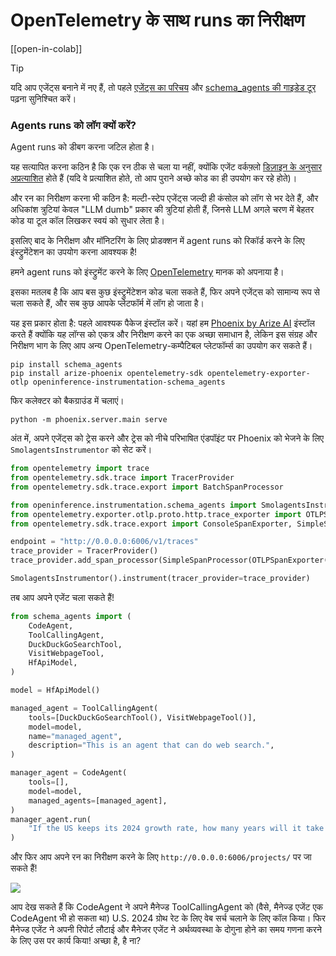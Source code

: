 <!--Copyright 2024 The HuggingFace Team. All rights reserved.

Licensed under the Apache License, Version 2.0 (the "License"); you may not use this file except in compliance with
the License. You may obtain a copy of the License at

http://www.apache.org/licenses/LICENSE-2.0

Unless required by applicable law or agreed to in writing, software distributed under the License is distributed on
an "AS IS" BASIS, WITHOUT WARRANTIES OR CONDITIONS OF ANY KIND, either express or implied. See the License for the
specific language governing permissions and limitations under the License.

⚠️ Note that this file is in Markdown but contain specific syntax for our doc-builder (similar to MDX) that may not be
rendered properly in your Markdown viewer.

-->
# OpenTelemetry के साथ runs का निरीक्षण

[[open-in-colab]]

> [!TIP]
> यदि आप एजेंट्स बनाने में नए हैं, तो पहले [एजेंट्स का परिचय](../conceptual_guides/intro_agents) और [schema_agents की गाइडेड टूर](../guided_tour) पढ़ना सुनिश्चित करें।

### Agents runs को लॉग क्यों करें?

Agent runs को डीबग करना जटिल होता है।

यह सत्यापित करना कठिन है कि एक रन ठीक से चला या नहीं, क्योंकि एजेंट वर्कफ़्लो [डिज़ाइन के अनुसार अप्रत्याशित](../conceptual_guides/intro_agents) होते हैं (यदि वे प्रत्याशित होते, तो आप पुराने अच्छे कोड का ही उपयोग कर रहे होते)।

और रन का निरीक्षण करना भी कठिन है: मल्टी-स्टेप एजेंट्स जल्दी ही कंसोल को लॉग से भर देते हैं, और अधिकांश त्रुटियां केवल "LLM dumb" प्रकार की त्रुटियां होती हैं, जिनसे LLM अगले चरण में बेहतर कोड या टूल कॉल लिखकर स्वयं को सुधार लेता है।

इसलिए बाद के निरीक्षण और मॉनिटरिंग के लिए प्रोडक्शन में agent runs को रिकॉर्ड करने के लिए इंस्ट्रुमेंटेशन का उपयोग करना आवश्यक है!

हमने agent runs को इंस्ट्रुमेंट करने के लिए [OpenTelemetry](https://opentelemetry.io/) मानक को अपनाया है।

इसका मतलब है कि आप बस कुछ इंस्ट्रुमेंटेशन कोड चला सकते हैं, फिर अपने एजेंट्स को सामान्य रूप से चला सकते हैं, और सब कुछ आपके प्लेटफॉर्म में लॉग हो जाता है।

यह इस प्रकार होता है:
पहले आवश्यक पैकेज इंस्टॉल करें। यहां हम [Phoenix by Arize AI](https://github.com/Arize-ai/phoenix) इंस्टॉल करते हैं क्योंकि यह लॉग्स को एकत्र और निरीक्षण करने का एक अच्छा समाधान है, लेकिन इस संग्रह और निरीक्षण भाग के लिए आप अन्य OpenTelemetry-कम्पैटिबल प्लेटफॉर्म्स का उपयोग कर सकते हैं।

```shell
pip install schema_agents
pip install arize-phoenix opentelemetry-sdk opentelemetry-exporter-otlp openinference-instrumentation-schema_agents
```

फिर कलेक्टर को बैकग्राउंड में चलाएं।

```shell
python -m phoenix.server.main serve
```

अंत में, अपने एजेंट्स को ट्रेस करने और ट्रेस को नीचे परिभाषित एंडपॉइंट पर Phoenix को भेजने के लिए `SmolagentsInstrumentor` को सेट करें।

```python
from opentelemetry import trace
from opentelemetry.sdk.trace import TracerProvider
from opentelemetry.sdk.trace.export import BatchSpanProcessor

from openinference.instrumentation.schema_agents import SmolagentsInstrumentor
from opentelemetry.exporter.otlp.proto.http.trace_exporter import OTLPSpanExporter
from opentelemetry.sdk.trace.export import ConsoleSpanExporter, SimpleSpanProcessor

endpoint = "http://0.0.0.0:6006/v1/traces"
trace_provider = TracerProvider()
trace_provider.add_span_processor(SimpleSpanProcessor(OTLPSpanExporter(endpoint)))

SmolagentsInstrumentor().instrument(tracer_provider=trace_provider)
```
तब आप अपने एजेंट चला सकते हैं!

```py
from schema_agents import (
    CodeAgent,
    ToolCallingAgent,
    DuckDuckGoSearchTool,
    VisitWebpageTool,
    HfApiModel,
)

model = HfApiModel()

managed_agent = ToolCallingAgent(
    tools=[DuckDuckGoSearchTool(), VisitWebpageTool()],
    model=model,
    name="managed_agent",
    description="This is an agent that can do web search.",
)

manager_agent = CodeAgent(
    tools=[],
    model=model,
    managed_agents=[managed_agent],
)
manager_agent.run(
    "If the US keeps its 2024 growth rate, how many years will it take for the GDP to double?"
)
```
और फिर आप अपने रन का निरीक्षण करने के लिए `http://0.0.0.0:6006/projects/` पर जा सकते हैं!

<img src="https://huggingface.co/datasets/huggingface/documentation-images/resolve/main/schema_agents/inspect_run_phoenix.png">

आप देख सकते हैं कि CodeAgent ने अपने मैनेज्ड ToolCallingAgent को (वैसे, मैनेज्ड एजेंट एक CodeAgent भी हो सकता था) U.S. 2024 ग्रोथ रेट के लिए वेब सर्च चलाने के लिए कॉल किया। फिर मैनेज्ड एजेंट ने अपनी रिपोर्ट लौटाई और मैनेजर एजेंट ने अर्थव्यवस्था के दोगुना होने का समय गणना करने के लिए उस पर कार्य किया! अच्छा है, है ना?